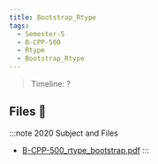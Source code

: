 ```yaml
---
title: Bootstrap_Rtype
tags:
  - Semester-5
  - B-CPP-500
  - Rtype
  - Bootstrap_Rtype
---
```

> Timeline: ?


## Files 📂

:::note 2020 Subject and Files
- [B-CPP-500_rtype_bootstrap.pdf](https://github.com/Studio-17/Epitech-Subjects/raw/main/Semester-5/B-CPP-500/Rtype/Bootstrap_Rtype/B-CPP-500_rtype_bootstrap.pdf)
:::


